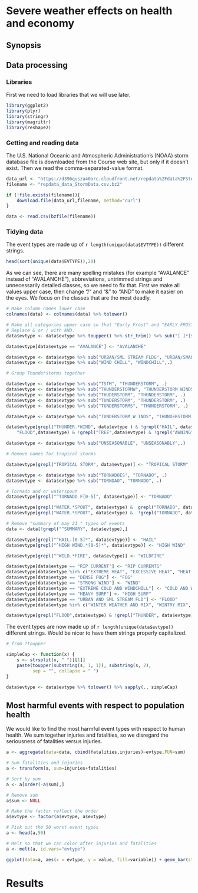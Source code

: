 # Severe weather effects on health and economy

## Synopsis

## Data processing

### Libraries

First we need to load libraries that we will use later.

```r
library(ggplot2)
library(plyr)
library(stringr)
library(magrittr)
library(reshape2)
```

### Getting and reading data

The  U.S. National Oceanic and Atmospheric Administration's (NOAA) storm database file is downloaded from the Course web site, but only if it doesn't exist. Then we read the comma-separated-value format. 

```r

data_url <- "https://d396qusza40orc.cloudfront.net/repdata%2Fdata%2FStormData.csv.bz2"
filename <- "repdata_data_StormData.csv.bz2"

if (!file.exists(filename)){
	download.file(data_url,filename, method="curl")
}

data <- read.csv(bzfile(filename))

```

### Tidying data

The event types are made up of `r length(unique(data$EVTYPE))` different strings. 

```r
head(sort(unique(data$EVTYPE)),20)
```

As we can see, there are many spelling mistakes (for example "AVALANCE" instead of "AVALANCHE"), abbreviations, untrimmed strings and unnecessarily detailed classes, so we need to fix that. First we make all values upper case, then change "/" and "&" to "AND" to make it easier on the eyes. We focus on the classes that are the most deadly.

```r

# Make column names lower case
colnames(data) <- colnames(data) %>% tolower()

# Make all categories upper case so that "Early Frost" and "EARLY FROST" is the same category.
# Replace & or / with AND. 
data$evtype <- data$evtype %>% toupper() %>% str_trim() %>% sub("[ ]*[$/][ ]*", " AND ", .)

data$evtype[data$evtype == "AVALANCE"] <- "AVALANCHE"

data$evtype <- data$evtype %>% sub("URBAN/SML STREAM FLDG", "URBAN/SMALL STREAM FLOODING",.)
data$evtype <- data$evtype %>% sub("WIND CHILL", "WINDCHILL",.)

# Group Thunderstorms together

data$evtype <- data$evtype %>% sub("TSTM", "THUNDERSTORM", .)
data$evtype <- data$evtype %>% sub("THUNDERSTORMW", "THUNDERSTORM WINDS", .)
data$evtype <- data$evtype %>% sub("THUDERSTORM", "THUNDERSTORM", .)
data$evtype <- data$evtype %>% sub("TUNDERSTORM", "THUNDERSTORM", .)
data$evtype <- data$evtype %>% sub("TUNDERSTORMS", "THUNDERSTORM", .)

data$evtype <- data$evtype %>% sub("TUNDERSTORM W INDS", "THUNDERSTORM WINDS", .)

data$evtype[grepl("THUNDER.*WIND", data$evtype ) & !grepl("HAIL", data$evtype ) & !grepl("LIGHTNING", data$evtype ) & !grepl(
	"FLOOD",data$evtype) & !grepl("TREE",data$evtype) & !grepl("AWNING", data$evtype)] <- "THUNDERSTORM WINDS"

data$evtype <- data$evtype %>% sub("UNSEASONABLE", "UNSEASONABLY",.)

# Remove names for tropical storms

data$evtype[grepl("TROPICAL STORM", data$evtype)] <- "TROPICAL STORM"

data$evtype <- data$evtype %>% sub("TORNADOES", "TORNADO", .)
data$evtype <- data$evtype %>% sub("TORNDAO", "TORNADO", .)

# Tornado and or waterspout
data$evtype[grepl("^TORNADO F[0-5]", data$evtype)] <- "TORNADO"

data$evtype[grepl("WATER.*SPOUT", data$evtype) &  grepl("TORNADO", data$evtype)] <- "TORNADO/WATERSPOUT"
data$evtype[grepl("WATER.*SPOUT", data$evtype) &  !grepl("TORNADO", data$evtype) & !grepl("DUST",data$evtype)] <- "WATERSPOUT"

# Remove "summary of may 21 " types of events
data <- data[!grepl("^SUMMARY", data$evtype),]

data$evtype[grepl("^HAIL.[0-5]*", data$evtype)] <- "HAIL"
data$evtype[grepl("^HIGH WIND.*[0-5]*", data$evtype)] <- "HIGH WIND"

data$evtype[grepl("^WILD.*FIRE", data$evtype)] <- "WILDFIRE"

data$evtype[data$evtype == "RIP CURRENT"] <- "RIP CURRENTS"
data$evtype[data$evtype %in% c("EXTREME HEAT", "EXCESSIVE HEAT", "HEAT WAVE", "RECORD HEAT")] <- "HEAT"
data$evtype[data$evtype == "DENSE FOG"] <- "FOG"
data$evtype[data$evtype == "STRONG WIND"] <- "WIND"
data$evtype[data$evtype == "EXTREME COLD AND WINDCHILL"] <- "COLD AND WINDCHILL"
data$evtype[data$evtype == "HEAVY SURF"] <- "HIGH SURF"
data$evtype[data$evtype == "URBAN AND SML STREAM FLD"] <- "FLOOD"
data$evtype[data$evtype %in% c("WINTER WEATHER AND MIX", "WINTRY MIX", "WINTRY WEATHER MIX")] <- "WINTER WEATHER"

data$evtype[grepl("FLOOD",data$evtype) & !grepl("THUNDER", data$evtype) &  !grepl("RAIN", data$evtype) & !grepl("WIND", data$evtype) & !grepl("LANDSLIDE", data$evtype)] <- "FLOOD"
```

The event types are now made up of `r length(unique(data$evtype))` different strings. Would be nicer to have them strings properly capitalized.

```r
# from ?toupper

simpleCap <- function(x) {
    s <- strsplit(x, " ")[[1]]
    paste(toupper(substring(s, 1, 1)), substring(s, 2),
          sep = "", collapse = " ")
}

data$evtype <- data$evtype %>% tolower() %>% sapply(., simpleCap)

```

## Most harmful events with respect to population health

We would like to find the most harmful event types with respect to human health. We sum together injuries and fatalities, so we disregard the seriousness of fatalities versus injuries.

```r

a <- aggregate(data=data, cbind(fatalities,injuries)~evtype,FUN=sum)

# Sum fatalities and injuries
a <- transform(a, sum=injuries+fatalities)

# Sort by sum
a <- a[order(-a$sum),]

# Remove sum
a$sum <- NULL

# Make the factor reflect the order
a$evtype <- factor(a$evtype, a$evtype)

# Pick out the 50 worst event types
a <- head(a,50)

# Melt so that we can color after injuries and fatalities
a <- melt(a, id.vars="evtype")

ggplot(data=a, aes(x = evtype, y = value, fill=variable)) + geom_bar(stat="identity") + theme(axis.text.x = element_text(angle = 90, hjust = 1)) + scale_y_log10() 
```

# Results

